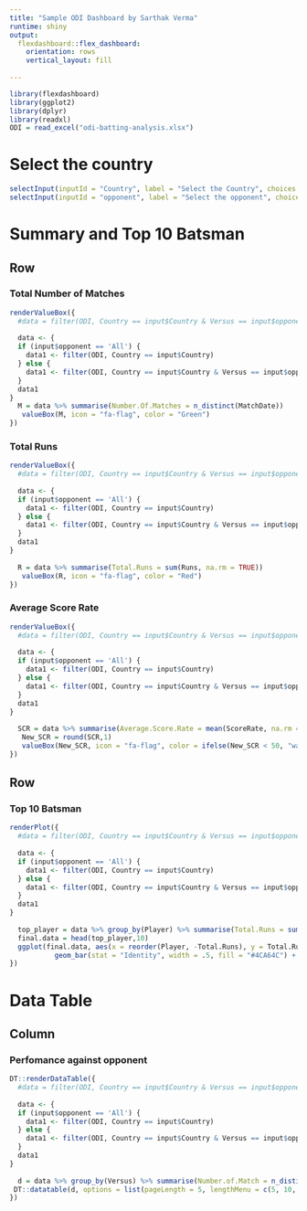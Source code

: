 ---
title: "Sample ODI Dashboard by Sarthak Verma"
runtime: shiny
output: 
  flexdashboard::flex_dashboard:
    orientation: rows
    vertical_layout: fill
    
---

```{r setup, include=FALSE}
library(flexdashboard)
library(ggplot2)
library(dplyr)
library(readxl)
ODI = read_excel("odi-batting-analysis.xlsx")
```

Select the country {.sidebar}
=======================================================================

```{r}
selectInput(inputId = "Country", label = "Select the Country", choices = as.character(unique(ODI$Country)))
selectInput(inputId = "opponent", label = "Select the opponent", choices = c("All", as.character(unique(ODI$Versus))), selected = "All")
```

Summary and Top 10 Batsman 
=======================================================================
Row
-----------------------------------------------------------------------

### Total Number of Matches

```{r}
renderValueBox({
  #data = filter(ODI, Country == input$Country & Versus == input$opponent) 
  
  data <- {
  if (input$opponent == 'All') {
    data1 <- filter(ODI, Country == input$Country)
  } else {
    data1 <- filter(ODI, Country == input$Country & Versus == input$opponent)
  }
  data1
}
  M = data %>% summarise(Number.Of.Matches = n_distinct(MatchDate)) 
   valueBox(M, icon = "fa-flag", color = "Green")
})
```

### Total Runs

```{r}

renderValueBox({
  #data = filter(ODI, Country == input$Country & Versus == input$opponent)  
  
  data <- {
  if (input$opponent == 'All') {
    data1 <- filter(ODI, Country == input$Country)
  } else {
    data1 <- filter(ODI, Country == input$Country & Versus == input$opponent)
  }
  data1
}
  
  R = data %>% summarise(Total.Runs = sum(Runs, na.rm = TRUE)) 
   valueBox(R, icon = "fa-flag", color = "Red")
})
```

### Average Score Rate

```{r}

renderValueBox({
  #data = filter(ODI, Country == input$Country & Versus == input$opponent)  
  
  data <- {
  if (input$opponent == 'All') {
    data1 <- filter(ODI, Country == input$Country)
  } else {
    data1 <- filter(ODI, Country == input$Country & Versus == input$opponent)
  }
  data1
}
  
  SCR = data %>% summarise(Average.Score.Rate = mean(ScoreRate, na.rm = TRUE))
   New_SCR = round(SCR,1)
   valueBox(New_SCR, icon = "fa-flag", color = ifelse(New_SCR < 50, "warning","primary"))
})
```

Row
---------------------------------------------------------
### Top 10 Batsman

```{r, fig.height= 10}

renderPlot({
  #data = filter(ODI, Country == input$Country & Versus == input$opponent)
  
  data <- {
  if (input$opponent == 'All') {
    data1 <- filter(ODI, Country == input$Country)
  } else {
    data1 <- filter(ODI, Country == input$Country & Versus == input$opponent)
  }
  data1
}
  
  top_player = data %>% group_by(Player) %>% summarise(Total.Runs = sum(Runs)) %>% arrange(desc(Total.Runs))
  final.data = head(top_player,10)
  ggplot(final.data, aes(x = reorder(Player, -Total.Runs), y = Total.Runs)) + 
           geom_bar(stat = "Identity", width = .5, fill = "#4CA64C") + theme_bw() + geom_text(aes(label = Total.Runs), position = position_dodge(width = .9), vjust = -0.25) + theme(axis.text.x = element_text(angle = 90)) + labs(y="Runs", x=" ", caption = "Data Source: data.world") + theme(axis.text.y = element_blank(), axis.ticks.y =element_blank())
})
```

Data Table
=======================================================================

Column
-----------------------------------------------------------
### Perfomance against opponent

```{r}
DT::renderDataTable({
  #data = filter(ODI, Country == input$Country & Versus == input$opponent) 
  
  data <- {
  if (input$opponent == 'All') {
    data1 <- filter(ODI, Country == input$Country)
  } else {
    data1 <- filter(ODI, Country == input$Country & Versus == input$opponent)
  }
  data1
}
  
  d = data %>% group_by(Versus) %>% summarise(Number.of.Match = n_distinct(MatchDate), Total.Runs = sum(Runs),                         Average.Score.Rate = round(mean(ScoreRate),1))
 DT::datatable(d, options = list(pageLength = 5, lengthMenu = c(5, 10, 15, 20)))
})
```

